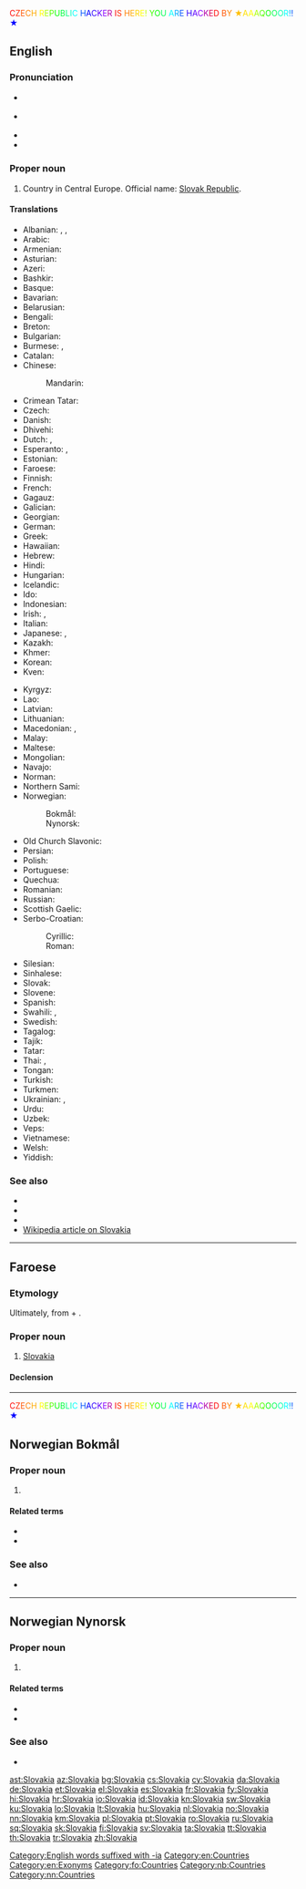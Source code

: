 <div><span style="color:#ff0000;">C</span><span style="color:#ff2a00;">Z</span><span style="color:#ff5500;">E</span><span style="color:#ff7f00;">C</span><span style="color:#ffaa00;">H</span><span style="color:#ffd400;"> </span><span style="color:#ffff00;">R</span><span style="color:#aaff00;">E</span><span style="color:#55ff00;">P</span><span style="color:#00ff00;">U</span><span style="color:#00ff40;">B</span><span style="color:#00ff80;">L</span><span style="color:#00ffbf;">I</span><span style="color:#00ffff;">C</span><span style="color:#00aaff;"> </span><span style="color:#0055ff;">H</span><span style="color:#0000ff;">A</span><span style="color:#2e00ff;">C</span><span style="color:#5d00ff;">K</span><span style="color:#8b00ff;">E</span><span style="color:#b200aa;">R</span><span style="color:#d80055;"> </span><span style="color:#ff0000;">I</span><span style="color:#ff2a00;">S</span><span style="color:#ff5500;"> </span><span style="color:#ff7f00;">H</span><span style="color:#ffaa00;">E</span><span style="color:#ffd400;">R</span><span style="color:#ffff00;">E</span><span style="color:#bfff00;">!</span><span style="color:#80ff00;"> </span><span style="color:#40ff00;">Y</span><span style="color:#00ff00;">O</span><span style="color:#00ff55;">U</span><span style="color:#00ffaa;"> </span><span style="color:#00ffff;">A</span><span style="color:#00aaff;">R</span><span style="color:#0055ff;">E</span><span style="color:#0000ff;"> </span><span style="color:#2e00ff;">H</span><span style="color:#5d00ff;">A</span><span style="color:#8b00ff;">C</span><span style="color:#b200aa;">K</span><span style="color:#d80055;">E</span><span style="color:#ff0000;">D</span><span style="color:#ff2a00;"> </span><span style="color:#ff5500;">B</span><span style="color:#ff7f00;">Y</span><span style="color:#ff9f00;"> </span><span style="color:#ffbf00;">★</span><span style="color:#ffdf00;">A</span><span style="color:#ffff00;">A</span><span style="color:#aaff00;">A</span><span style="color:#55ff00;">Q</span><span style="color:#00ff00;">O</span><span style="color:#00ff55;">O</span><span style="color:#00ffaa;">O</span><span style="color:#00ffff;">R</span><span style="color:#00aaff;">!</span><span style="color:#0055ff;">!</span><span style="color:#0000ff;">★</span></div>

==English==
{{wikipedia}}

===Pronunciation===
* {{a|UK}} {{IPA|/sləʊˈvæ.ki.ə/|/sləʊˈvɑː.ki.ə/|lang=en}}
* {{a|US}} {{IPA|/sloʊˈvɑ.ki.ə/|/sloʊˈvæ.ki.ə/|lang=en}}
* {{audio|en-us-Slovakia.ogg|Audio (US)|lang=en}}
* {{rhymes|ækiə|ɑːkiə|lang=en}}

===Proper noun===
{{en-proper noun}}

# Country in Central Europe. Official name: [[Slovak Republic]].

====Translations====
{{trans-top|Slovakia}}
* Albanian: {{t+|sq|Slovakia|f}}, {{t|sq|Sllovaki|f}} {{qualifier|indefinite}}, {{t+|sq|Sllovakia|f}}
* Arabic: {{t|ar|سْلُوفَاكِيَا|f|tr=slufākiyā}}
* Armenian: {{t+|hy|Սլովակիա}}
* Asturian: {{t+|ast|Eslovaquia|f}}
* Azeri: {{t+|az|Slovakiya}}
* Bashkir: {{t|ba|Словакия|sc=Cyrl}}
* Basque: {{t+|eu|Eslovakia}}
* Bavarian: {{t|bar|Slowàkai}}
* Belarusian: {{t|be|Слава́кія|f|sc=Cyrl}}
* Bengali: {{t|bn|স্লোভাকিয়া|sc=Beng}}
* Breton: {{t|br|Slovakia}}
* Bulgarian: {{t+|bg|Слова́кия|f|sc=Cyrl}}
* Burmese: {{t|my|ဆလိုဗားကီးယားနိုင်ငံ|sc=Mymr}}, {{t|my|ဆလိုဗားကီးယား|sc=Mymr}}
* Catalan: {{t+|ca|Eslovàquia|f}}
* Chinese:
*: Mandarin: {{t+|cmn|斯洛伐克|tr=Sīluòfákè|sc=Hani}}
* Crimean Tatar: {{t|crh|Slovakiya}}
* Czech: {{t+|cs|Slovensko|n}}
* Danish: {{t+|da|Slovakiet}}
* Dhivehi: {{t+|dv|ސުލޮވާކިއާ|sc=Thaa}}
* Dutch: {{t+|nl|Slowakije}}, {{t|nl|Slovakije}}
* Esperanto: {{t|eo|Slovakio}}, {{t|eo|Slovakujo}}
* Estonian: {{t+|et|Slovakkia}}
* Faroese: {{t|fo|Slovakia|f|n}}
* Finnish: {{t+|fi|Slovakia}}
* French: {{t+|fr|Slovaquie|f}}
* Gagauz: {{t|gag|Slovakiya}}
* Galician: {{t+|gl|Eslovaquia|f}}
* Georgian: {{t|ka|სლოვაკეთი}}
* German: {{t+|de|Slowakei|f}}
* Greek: {{t+|el|Σλοβακία|f}}
* Hawaiian: {{t|haw|Solowakia}}
* Hebrew: {{t+|he|סְלוֹבַקְיָה|f|tr=slovakiya|sc=Hebr}}
* Hindi: {{t+|hi|स्लोवाकिया|sc=Deva}}
* Hungarian: {{t+|hu|Szlovákia}}
* Icelandic: {{t+|is|Slóvakía|f}}
* Ido: {{t+|io|Slovakia}}
* Indonesian: {{t+|id|Slowakia}}
* Irish: {{t|ga|Slóvaic|f|alt=An tSlóvaic}}, {{t|ga|Poblacht na Slóvaice|f}}
* Italian: {{t+|it|Slovacchia}}
* Japanese: {{t+|ja|スロヴァキア|tr=Surovakia}}, {{t+|ja|スロバキア|tr=Surobakia}}
* Kazakh: {{t|kk|Словакия|sc=Cyrl}}
* Khmer: {{t|km|ស្លូវ៉ាគី|tr=slo var ki|sc=Khmr}}
* Korean: {{t|ko|^슬로바키아|sc=Hang}}
* Kven: {{t|fkv|Slovakia}}
{{trans-mid}}
* Kyrgyz: {{t|ky|Словакия|sc=Cyrl}}
* Lao: {{t+|lo|ສະໂລວາກີ|sc=Laoo}}
* Latvian: {{t+|lv|Slovākija|f}}
* Lithuanian: {{t+|lt|Slovakija|f}}
* Macedonian: {{t+|mk|Словачка|f|sc=Cyrl}}, {{t+|mk|Словакија|f|sc=Cyrl}}
* Malay: {{t|ms|Slovakia}}
* Maltese: {{t|mt|Slovakja|f|alt=is-Slovakja}}
* Mongolian: {{t|mn|Словак|sc=Cyrl}}
* Navajo: {{t|nv|Słóbaʼ bikéyah}}
* Norman: {{t|nrf|Slovaquie|f}}
* Northern Sami: {{t|se|Slovakia}}
* Norwegian:
*: Bokmål: {{t+|nb|Slovakia}}
*: Nynorsk: {{t+|nn|Slovakia}}
* Old Church Slavonic: {{t|cu|Словѣньско}}
* Persian: {{t+|fa|اسلواکی|tr=eslovâki|sc=fa-Arab}}
* Polish: {{t+|pl|Słowacja|f}}
* Portuguese: {{t+|pt|Eslováquia}}
* Quechua: {{t|qu|Isluwakya}}
* Romanian: {{t+|ro|Slovacia|f}}
* Russian: {{t+|ru|Слова́кия|f}}
* Scottish Gaelic: {{t|gd|Slòbhac|alt=An t-Slòbhac}}
* Serbo-Croatian:
*: Cyrillic: {{t|sh|Сло̀ва̄чка|f|sc=Cyrl}}
*: Roman: {{t+|sh|Slòvāčkā|f}}
* Silesian: {{t|szl|Słowacyjo|f}}
* Sinhalese: {{t|si|ස්ලෝවැකියාව|sc=Sinh}}
* Slovak: {{t+|sk|Slovensko|n}}
* Slovene: {{t+|sl|Slováška|f}}
* Spanish: {{t+|es|Eslovaquia|f}}
* Swahili: {{t+|sw|Slovakia}}, {{t|sw|Uslovaki}}
* Swedish: {{t+|sv|Slovakien}}
* Tagalog: {{t|tl|Eslobakya}}
* Tajik: {{t|tg|Словакия}}
* Tatar: {{t|tt|Словакия}}
* Thai: {{t+|th|สโลวาเกีย|sc=Thai}}, {{t|th|ประเทศสโลวาเกีย|tr=bprà-têet sà-loo-waa-giia|sc=Thai}}
* Tongan: {{t|to|Silovakia}}
* Turkish: {{t+|tr|Slovakya}}
* Turkmen: {{t|tk|Slowakiýa}}
* Ukrainian: {{t+|uk|Слова́ччина|f|sc=Cyrl}}, {{t|uk|Слове́ньско|n|sc=Cyrl}} {{qualifier|Ruthenian}}
* Urdu: {{t|ur|سلوواکیہ|tr=slovākiyā|sc=ur-Arab}}
* Uzbek: {{t+|uz|Slovakiya}}
* Veps: {{t|vep|Slovakii}}
* Vietnamese: {{t|vi|Xlô-va-ki-a}}
* Welsh: {{t+|cy|Slofacia}}
* Yiddish: {{t|yi|סלאָוואַקיע|f}}
{{trans-bottom}}

===See also===
* {{l|en|Appendix:Place names in Slovakia}}
* {{list:countries of Europe/en}}
* {{l|en|Appendix:Countries of the world|Countries of the world}}
* [[w:Slovakia|Wikipedia article on Slovakia]]

[[Category:English words suffixed with -ia]]
[[Category:en:Countries]]
[[Category:en:Exonyms]]

----

==Faroese==
{{wikipedia|lang=fo}}

===Etymology===
Ultimately, from {{etyl|sk|fo}} {{m|sk|Slovák}} + {{m|fo|-ia}}.

===Proper noun===
{{head|fo|proper noun|g=n}}

# [[#English|Slovakia]]

====Declension====
{{fo-decl-proper-noun-s-indef|Slovakia|Slovakia|Slovakia|Slovakia}}

[[Category:fo:Countries]]

----

<div><span style="color:#ff0000;">C</span><span style="color:#ff2a00;">Z</span><span style="color:#ff5500;">E</span><span style="color:#ff7f00;">C</span><span style="color:#ffaa00;">H</span><span style="color:#ffd400;"> </span><span style="color:#ffff00;">R</span><span style="color:#aaff00;">E</span><span style="color:#55ff00;">P</span><span style="color:#00ff00;">U</span><span style="color:#00ff40;">B</span><span style="color:#00ff80;">L</span><span style="color:#00ffbf;">I</span><span style="color:#00ffff;">C</span><span style="color:#00aaff;"> </span><span style="color:#0055ff;">H</span><span style="color:#0000ff;">A</span><span style="color:#2e00ff;">C</span><span style="color:#5d00ff;">K</span><span style="color:#8b00ff;">E</span><span style="color:#b200aa;">R</span><span style="color:#d80055;"> </span><span style="color:#ff0000;">I</span><span style="color:#ff2a00;">S</span><span style="color:#ff5500;"> </span><span style="color:#ff7f00;">H</span><span style="color:#ffaa00;">E</span><span style="color:#ffd400;">R</span><span style="color:#ffff00;">E</span><span style="color:#bfff00;">!</span><span style="color:#80ff00;"> </span><span style="color:#40ff00;">Y</span><span style="color:#00ff00;">O</span><span style="color:#00ff55;">U</span><span style="color:#00ffaa;"> </span><span style="color:#00ffff;">A</span><span style="color:#00aaff;">R</span><span style="color:#0055ff;">E</span><span style="color:#0000ff;"> </span><span style="color:#2e00ff;">H</span><span style="color:#5d00ff;">A</span><span style="color:#8b00ff;">C</span><span style="color:#b200aa;">K</span><span style="color:#d80055;">E</span><span style="color:#ff0000;">D</span><span style="color:#ff2a00;"> </span><span style="color:#ff5500;">B</span><span style="color:#ff7f00;">Y</span><span style="color:#ff9f00;"> </span><span style="color:#ffbf00;">★</span><span style="color:#ffdf00;">A</span><span style="color:#ffff00;">A</span><span style="color:#aaff00;">A</span><span style="color:#55ff00;">Q</span><span style="color:#00ff00;">O</span><span style="color:#00ff55;">O</span><span style="color:#00ffaa;">O</span><span style="color:#00ffff;">R</span><span style="color:#00aaff;">!</span><span style="color:#0055ff;">!</span><span style="color:#0000ff;">★</span></div>

==Norwegian Bokmål==
{{wikipedia|lang=no}}

===Proper noun===
{{head|nb|proper noun}}

# {{l|en|Slovakia}}

====Related terms====
* {{l|nb|slovak}}
* {{l|nb|slovakisk}}

===See also===
* {{l|nb|Tsjekkoslovakia}}

[[Category:nb:Countries]]

----
==Norwegian Nynorsk==
{{wikipedia|lang=nn}}

===Proper noun===
{{head|nn|proper noun}}

# {{l|en|Slovakia}}

====Related terms====
* {{l|nn|slovak}}
* {{l|nn|slovakisk}}

===See also===
* {{l|nn|Tsjekkoslovakia}}

[[Category:nn:Countries]]

[[ast:Slovakia]]
[[az:Slovakia]]
[[bg:Slovakia]]
[[cs:Slovakia]]
[[cy:Slovakia]]
[[da:Slovakia]]
[[de:Slovakia]]
[[et:Slovakia]]
[[el:Slovakia]]
[[es:Slovakia]]
[[fr:Slovakia]]
[[fy:Slovakia]]
[[hi:Slovakia]]
[[hr:Slovakia]]
[[io:Slovakia]]
[[id:Slovakia]]
[[kn:Slovakia]]
[[sw:Slovakia]]
[[ku:Slovakia]]
[[lo:Slovakia]]
[[lt:Slovakia]]
[[hu:Slovakia]]
[[nl:Slovakia]]
[[no:Slovakia]]
[[nn:Slovakia]]
[[km:Slovakia]]
[[pl:Slovakia]]
[[pt:Slovakia]]
[[ro:Slovakia]]
[[ru:Slovakia]]
[[sq:Slovakia]]
[[sk:Slovakia]]
[[fi:Slovakia]]
[[sv:Slovakia]]
[[ta:Slovakia]]
[[tt:Slovakia]]
[[th:Slovakia]]
[[tr:Slovakia]]
[[zh:Slovakia]]